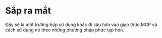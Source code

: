 
# Sắp ra mắt

Đây sẽ là một trường hợp sử dụng khác đi sâu hơn vào giao thức MCP và cách sử dụng nó theo những phương pháp phức tạp hơn.